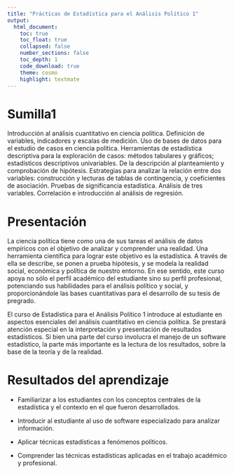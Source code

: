 ```yaml
---
title: "Prácticas de Estadística para el Análisis Político 1"
output: 
  html_document:
    toc: true
    toc_float: true
    collapsed: false
    number_sections: false
    toc_depth: 1
    code_download: true
    theme: cosmo
    highlight: textmate
---
```


# Sumilla1

Introducción al análisis cuantitativo en ciencia política. Definición de variables, indicadores y escalas de medición. Uso de bases de datos para el estudio de casos en ciencia política. Herramientas de estadística descriptiva para la exploración de casos: métodos tabulares y gráficos; estadísticos descriptivos univariables. De la descripción al planteamiento y comprobación de hipótesis. Estrategias para analizar la relación entre dos variables: construcción y lecturas de tablas de contingencia, y coeficientes de asociación. Pruebas de significancia estadística. Análisis de tres variables. Correlación e introducción al análisis de regresión.

# Presentación

La ciencia política tiene como una de sus tareas el análisis de datos empíricos con el objetivo de analizar y comprender una realidad. Una herramienta científica para lograr este objetivo es la estadística. A través de ella se describe, se ponen a prueba hipótesis, y se modela la realidad social, económica y política de nuestro entorno. En ese sentido, este curso apoya no sólo el perfil académico del estudiante sino su perfil profesional, potenciando sus habilidades para el análisis político y social, y proporcionándole las bases cuantitativas para el desarrollo de su tesis de pregrado.

El curso de Estadística para el Análisis Político 1 introduce al estudiante en aspectos esenciales del análisis cuantitativo en ciencia política. Se prestará atención especial en la interpretación y presentación de resultados estadísticos. Si bien una parte del curso involucra el manejo de un software estadístico, la parte más importante es la lectura de los resultados, sobre la base de la teoría y de la realidad.

# Resultados del aprendizaje

-   Familiarizar a los estudiantes con los conceptos centrales de la estadística y el contexto en el que fueron desarrollados.

-   Introducir al estudiante al uso de software especializado para analizar información.

-   Aplicar técnicas estadísticas a fenómenos políticos.

-   Comprender las técnicas estadísticas aplicadas en el trabajo académico y profesional.




